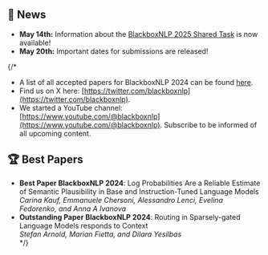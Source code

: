 ## 📣 News 

- **May 14th:** Information about the [BlackboxNLP 2025 Shared Task](/2025/task) is now available!
- **May 20th:** Important dates for submissions are released!

{/* 
- A list of all accepted papers for BlackboxNLP 2024 can be found [here](https://blackboxnlp.github.io/papers).
- Find us on X here: [https://twitter.com/blackboxnlp](https://twitter.com/blackboxnlp).
- We started a YouTube channel: [https://www.youtube.com/@blackboxnlp](https://www.youtube.com/@blackboxnlp). Subscribe to be informed of all upcoming content. 

## 🏆 Best Papers

- **Best Paper BlackboxNLP 2024**: Log Probabilities Are a Reliable Estimate of Semantic Plausibility in Base and Instruction-Tuned Language Models<br>_Carina Kauf, Emmanuele Chersoni, Alessandro Lenci, Evelina Fedorenko, and Anna A Ivanova_</br>
- **Outstanding Paper BlackboxNLP 2024**: Routing in Sparsely-gated Language Models responds to Context<br>_Stefan Arnold, Marian Fietta, and Dilara Yesilbas_</br> */}